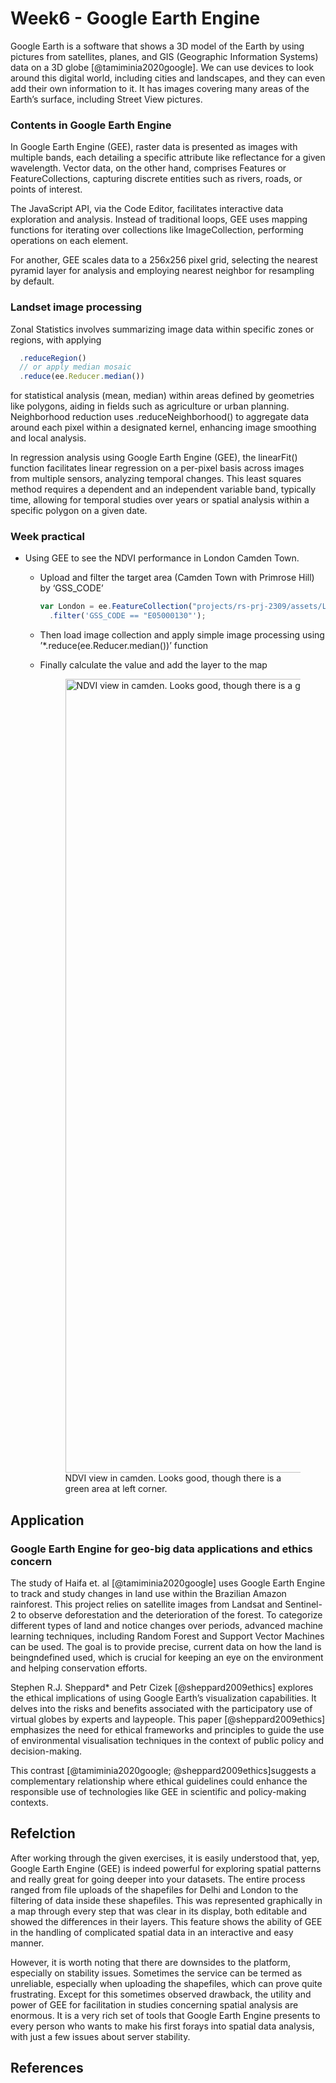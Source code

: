 # Week6 - Google Earth Engine {.unnumbered}

Google Earth is a software that shows a 3D model of the Earth by using pictures from satellites, planes, and GIS (Geographic Information Systems) data on a 3D globe [@tamiminia2020google]. We can use devices to look around this digital world, including cities and landscapes, and they can even add their own information to it. It has images covering many areas of the Earth's surface, including Street View pictures.

### Contents in Google Earth Engine

In Google Earth Engine (GEE), raster data is presented as images with multiple bands, each detailing a specific attribute like reflectance for a given wavelength. Vector data, on the other hand, comprises Features or FeatureCollections, capturing discrete entities such as rivers, roads, or points of interest.

The JavaScript API, via the Code Editor, facilitates interactive data exploration and analysis. Instead of traditional loops, GEE uses mapping functions for iterating over collections like ImageCollection, performing operations on each element.

For another, GEE scales data to a 256x256 pixel grid, selecting the nearest pyramid layer for analysis and employing nearest neighbor for resampling by default.

### Landset image processing

Zonal Statistics involves summarizing image data within specific zones or regions, with applying

``` javascript
  .reduceRegion() 
  // or apply median mosaic
  .reduce(ee.Reducer.median())
```

for statistical analysis (mean, median) within areas defined by geometries like polygons, aiding in fields such as agriculture or urban planning. Neighborhood reduction uses .reduceNeighborhood() to aggregate data around each pixel within a designated kernel, enhancing image smoothing and local analysis.

In regression analysis using Google Earth Engine (GEE), the linearFit() function facilitates linear regression on a per-pixel basis across images from multiple sensors, analyzing temporal changes. This least squares method requires a dependent and an independent variable band, typically time, allowing for temporal studies over years or spatial analysis within a specific polygon on a given date.

### Week practical

-   Using GEE to see the NDVI performance in London Camden Town.

    -   Upload and filter the target area (Camden Town with Primrose Hill) by 'GSS_CODE'

        ``` javascript
        var London = ee.FeatureCollection("projects/rs-prj-2309/assets/London_Ward")
          .filter('GSS_CODE == "E05000130"');
        ```

    -   Then load image collection and apply simple image processing using '*.reduce(ee.Reducer.median())' function

    -   Finally calculate the value and add the layer to the map

        ![NDVI view in camden. Looks good, though there is a green area at left corner.](asset/screenshot/week006/camden_NDVI.png){width="1270"}


## Application

### Google Earth Engine for geo-big data applications and ethics concern

The study of Haifa et. al [@tamiminia2020google] uses Google Earth Engine to track and study changes in land use within the Brazilian Amazon rainforest. This project relies on satellite images from Landsat and Sentinel-2 to observe deforestation and the deterioration of the forest. To categorize different types of land and notice changes over periods, advanced machine learning techniques, including Random Forest and Support Vector Machines can be used. The goal is to provide precise, current data on how the land is beingndefined used, which is crucial for keeping an eye on the environment and helping conservation efforts.

Stephen R.J. Sheppard\* and Petr Cizek [@sheppard2009ethics] explores the ethical implications of using Google Earth's visualization capabilities. It delves into the risks and benefits associated with the participatory use of virtual globes by experts and laypeople. This paper [@sheppard2009ethics] emphasizes the need for ethical frameworks and principles to guide the use of environmental visualisation techniques in the context of public policy and decision-making.

This contrast [@tamiminia2020google; @sheppard2009ethics]suggests a complementary relationship where ethical guidelines could enhance the responsible use of technologies like GEE in scientific and policy-making contexts.

## Refelction

After working through the given exercises, it is easily understood that, yep, Google Earth Engine (GEE) is indeed powerful for exploring spatial patterns and really great for going deeper into your datasets. The entire process ranged from file uploads of the shapefiles for Delhi and London to the filtering of data inside these shapefiles. This was represented graphically in a map through every step that was clear in its display, both editable and showed the differences in their layers. This feature shows the ability of GEE in the handling of complicated spatial data in an interactive and easy manner.

However, it is worth noting that there are downsides to the platform, especially on stability issues. Sometimes the service can be termed as unreliable, especially when uploading the shapefiles, which can prove quite frustrating. Except for this sometimes observed drawback, the utility and power of GEE for facilitation in studies concerning spatial analysis are enormous. It is a very rich set of tools that Google Earth Engine presents to every person who wants to make his first forays into spatial data analysis, with just a few issues about server stability.

## **References**
